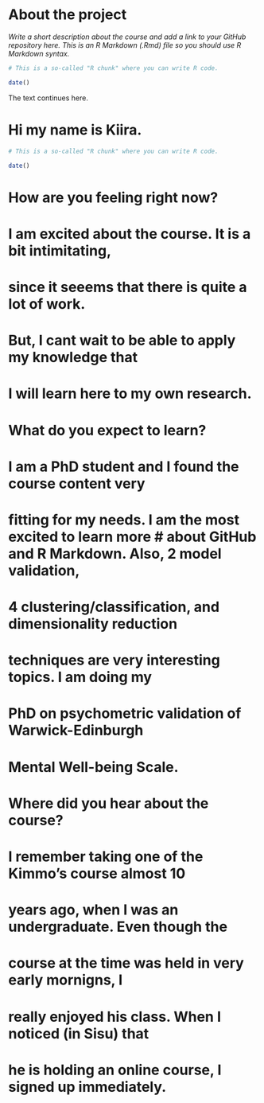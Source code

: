 
# About the project

*Write a short description about the course and add a link to your GitHub repository here. This is an R Markdown (.Rmd) file so you should use R Markdown syntax.*

```r
# This is a so-called "R chunk" where you can write R code.

date()

```
The text continues here.

# Hi my name is Kiira.

```r
# This is a so-called "R chunk" where you can write R code.

date()

```

# **How are you feeling right now?** 
#  I am excited about the course. It is a bit intimitating, 
#  since it seeems that there is quite a lot of work. 
#  But, I cant wait to be able to apply my knowledge that
#  I will learn here to my own research.  

# **What do you expect to learn?** 
#  I am a PhD student and I found the course content very 
#  fitting for my needs. I am the most excited to learn more #  about GitHub and R Markdown. Also, 2 model validation, 
#  4 clustering/classification, and dimensionality reduction
#  techniques are very interesting topics. I am doing my
#  PhD on psychometric validation of Warwick-Edinburgh 
#  Mental Well-being Scale. 

# **Where did you hear about the course?**
#  I remember taking one of the Kimmo's course almost 10 
#  years ago, when I was an undergraduate. Even though the 
#  course at the time was held in very early mornigns, I 
#  really enjoyed his class. When I noticed (in Sisu) that 
#  he is holding an online course, I signed up immediately.